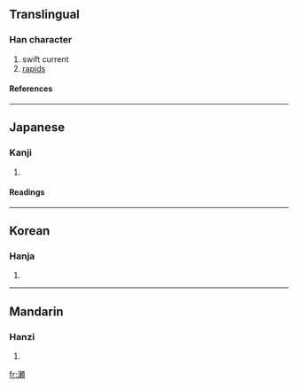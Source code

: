 {{see|瀨}}

==Translingual==
===Han character===
{{Han char|rn=85|rad=水|as=16|sn=19|four=|canj=水木中金 (EDLC), X水木中金 (XEDLC)|ids=⿰[[氵]][[頼]]}}
# swift current
# [[rapids]]
====References====
{{Han ref|kx=0660.271|dkj=18672|hdz=31782.040|uh=702C|ud=28716}}

----

==Japanese==
===Kanji===
{{ja-kanji|grade=c|rs=水16}}
# {{defn|Japanese}} 
====Readings====
{{ja-readings|on=[[らい]] (rai)|kun=[[せ]] (se)}}

----
==Korean==
===Hanja===
{{ko-hanja|hangeul=뢰>뇌|eumhun=|rv=roe>noe|mr=roe>noe|y=loy>noy}}
# {{defn|Korean}}

----
==Mandarin==
===Hanzi===
{{cmn-hanzi|pin=[[lài]] ([[lai4]])|wg=lai<sup>4</sup>}}
# {{defn|Mandarin}}

[[fr:瀬]]
